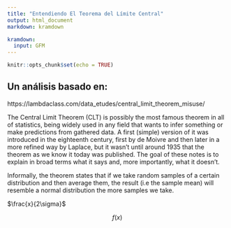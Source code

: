 ```yaml
---
title: "Entendiendo El Teorema del Límite Central"
output: html_document
markdown: kramdown

kramdown:
  input: GFM
---
```


```r
knitr::opts_chunk$set(echo = TRUE)
```


## Un análisis basado en:

https://lambdaclass.com/data_etudes/central_limit_theorem_misuse/

The Central Limit Theorem (CLT) is possibly the most famous theorem in all of statistics, being widely used in any field that wants to infer something or make predictions from gathered data. A first (simple) version of it was introduced in the eighteenth century, first by de Moivre and then later in a more refined way by Laplace, but it wasn't until around 1935 that the theorem as we know it today was published. The goal of these notes is to explain in broad terms what it says and, more importantly, what it doesn't.

Informally, the theorem states that if we take random samples of a certain distribution and then average them, the result (i.e the sample mean) will resemble a normal distribution the more samples we take.

$\frac{x}{2\sigma}$

$$f(x)$$
